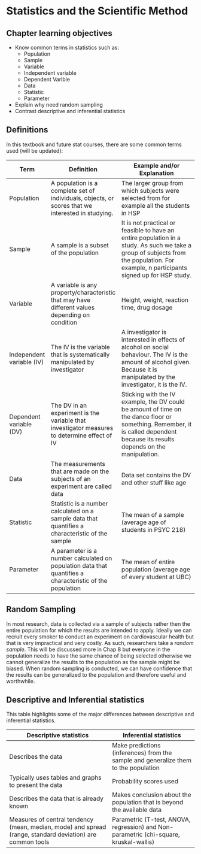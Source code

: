 # Statistics and the Scientific Method {#intro}

## Chapter learning objectives

* Know common terms in statistics such as:
  * Population
  * Sample
  * Variable
  * Independent variable
  * Dependent Varible
  * Data
  * Statistic
  * Parameter
* Explain why need random sampling
* Contrast descriptive and inferential statistics

## Definitions

In this textbook and future stat courses, there are some common terms used (will be updated):

| Term                      | Definition                                                                                               | Example and/or Explanation                                                                                                                                                                 |
|---------------------------|----------------------------------------------------------------------------------------------------------|------------------------------------------------------------------------------------------------------------------------------------------------------------------------------------------|
| Population                | A population is a complete set of individuals, objects, or scores that we interested in studying.        | The larger group from which subjects were selected from for example all the students in HSP                                                                                              |
| Sample                    | A sample is a subset of the population                                                                   | It is not practical or feasible to have an entire population in a study. As such we take a group of subjects from the population. For example, n participants signed up for HSP study.   |
| Variable                  | A variable is any property/characteristic that may have different values depending on condition          | Height, weight, reaction time, drug dosage                                                                                                                                               |
| Independent variable (IV) | The IV is the variable that is systematically manipulated by investigator                                | A investigator is interested in effects of alcohol on social behaviour. The IV is the amount of alcohol given. Because it is manipulated by the investigator, it is the IV.              |
| Dependent variable (DV)   | The DV in an experiment is the variable that investigator measures to determine effect of IV             | Sticking with the IV example, the DV could be amount of time on the dance floor or something. Remember, it is called dependent because its results depends on the manipulation.          |
| Data                      | The measurements that are made on the subjects of an experiment are called data                          | Data set contains the DV and other stuff like age                                                                                                                                        |
| Statistic                 | Statistic is a number calculated on a sample data that quantifies a characteristic of the sample         | The mean of a sample (average age of students in PSYC 218)                                                                                                                               |
| Parameter                 | A parameter is a number calculated on population data that quantifies a characteristic of the population | The mean of entire population (average age of every student at UBC)                                                                                                                      |

## Random Sampling
In most research, data is collected via a sample of subjects rather then the entire population for which the results are intended to apply. Ideally we can recruit every smoker to conduct an experiment on cardiovascular health but that is very impractical and very costly. As such, researchers take a *random sample*. This will be discussed more in Chap 8 but everyone in the population needs to have the same chance of being selected otherwise we cannot generalize the results to the population as the sample might be biased. When random sampling is conducted, we can have confidence that the results can be generalized to the population and therefore useful and worthwhile.  

## Descriptive and Inferential statistics
This table highlights some of the major differences between descriptive and inferential statistics. 

| Descriptive statistics                                                                                    | Inferential statistics                                                                 |
|-----------------------------------------------------------------------------------------------------------|----------------------------------------------------------------------------------------|
| Describes the data                                                                                        | Make predictions (inferences) from the sample and generalize them to the population    |
| Typically uses tables and graphs to present the data                                                      | Probability scores used                                                                |
| Describes the data that is already known                                                                  | Makes conclusion about the population that is beyond the available data                |
| Measures of central tendency (mean, median, mode) and spread (range, standard deviation) are common tools | Parametric (T-test, ANOVA, regression) and Non-parametric (chi-square, kruskal-wallis) | 
